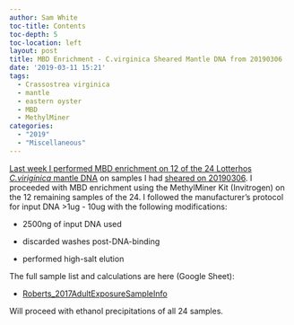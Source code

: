 ```yaml
---
author: Sam White
toc-title: Contents
toc-depth: 5
toc-location: left
layout: post
title: MBD Enrichment - C.virginica Sheared Mantle DNA from 20190306
date: '2019-03-11 15:21'
tags:
  - Crassostrea virginica
  - mantle
  - eastern oyster
  - MBD
  - MethylMiner
categories:
  - "2019"
  - "Miscellaneous"
---
```

[Last week I performed MBD enrichment on 12 of the 24 Lotterhos _C.viriginica_ mantle DNA](https://robertslab.github.io/sams-notebook/posts/2019/2019-03-07-MBD-Enrichment-C.virginica-Sheared-Mantle-DNA-from-20190306/) on samples I had [sheared on 20190306](https://robertslab.github.io/sams-notebook/2019/03/06/DNA-Shearing-and-Bioanalyzer-Lotterhos-C.virginica-Mantle-gDNA-from-2018114/). I proceeded with MBD enrichment using the MethylMiner Kit (Invitrogen) on the 12 remaining samples of the 24. I followed the manufacturer's protocol for input DNA >1ug - 10ug with the following modifications:

- 2500ng of input DNA used

- discarded washes post-DNA-binding

- performed high-salt elution

The full sample list and calculations are here (Google Sheet):

- [Roberts_2017AdultExposureSampleInfo](https://docs.google.com/spreadsheets/d/1cDLmp6jKf37gnPTwHDR07dNt-t3_jzGE2TC2afagouM/edit?usp=sharing)


Will proceed with ethanol precipitations of all 24 samples.

